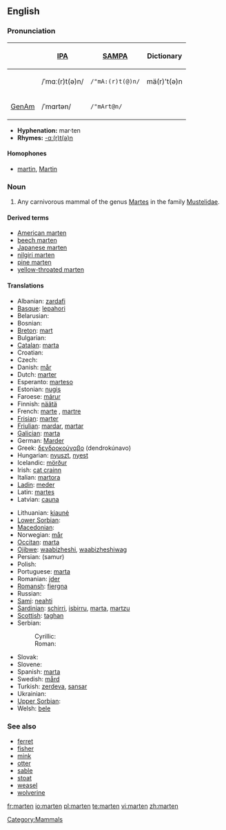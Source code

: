==English==
{{wikipedia}}

===Pronunciation===
{| border=1 cellpadding=5
! !! [[w:IPA|IPA]] !! [[w:SAMPA|SAMPA]] !! Dictionary
|-
!
| /ˈmɑː(r)t(ə)n/ || <tt>/"mA:(r)t(@)n/</tt> || mä(r)'t(ə)n
|-
! [[GenAm]]
| /ˈmɑrtən/ || <tt>/"mArt@n/</tt>
|}

* '''Hyphenation:''' mar·ten
* '''Rhymes:''' [[Rhymes:English:-ɑː(r)t(ə)n|-ɑː(r)t(ə)n]]

====Homophones====
* [[martin]], [[Martin]]

===Noun===
{{en-noun}}

# Any carnivorous mammal of the genus [[Martes]] in the family [[Mustelidae]].

====Derived terms====
* [[American marten]]
* [[beech marten]]
* [[Japanese marten]]
* [[nilgiri marten]]
* [[pine marten]]
* [[yellow-throated marten]]

====Translations====
{{trans-top|mammal}}
* Albanian: [[zardafi]]
* [[Basque]]: [[lepahori]]
* Belarusian: {{tr|be|куніца|tr=kunitsa|f}}
* Bosnian: {{t|bs|kuna|f}}
* [[Breton]]: [[mart]]
* Bulgarian: {{t|bg|куна|tr=kuna|f}}
* [[Catalan]]: [[marta]]
* Croatian: {{t|hr|kuna|f}}
* Czech: {{t|cs|kuna|f}}
* Danish: [[mår]]
* Dutch: [[marter]] {{m}}
* Esperanto: [[marteso]]
* Estonian: [[nugis]]
* Faroese: [[márur]]
* Finnish: [[näätä]]
* French: [[marte]] {{f}}, [[martre]] {{f}}
* [[Frisian]]: [[marter]]
* [[Friulian]]: [[mardar]], [[martar]]
* [[Galician]]: [[marta]]
* German: [[Marder]] {{m}}
* Greek: [[δενδροκούναβο]] (dendrokúnavo)
* Hungarian: [[nyuszt]], [[nyest]]
* Icelandic: [[mörður]]
* Irish: [[cat crainn]]
* Italian: [[martora]] {{f}}
* [[Ladin]]: [[meder]]
* Latin: [[martes]] {{f}}
* Latvian: [[cauna]]
{{trans-mid}}
* Lithuanian: [[kiaunė]]
* [[Lower Sorbian]]: {{t|dsb|kuna|f}}
* [[Macedonian]]: {{t|mk|куна|tr=kuna|f}}
* Norwegian: [[mår]]
* [[Occitan]]: [[marta]]
* [[Ojibwe]]: [[waabizheshi]], [[waabizheshiwag]] {{p}}
* Persian: {{FAchar|[[سمور]]}} (samur)
* Polish: {{t|pl|kuna|f}}
* Portuguese: [[marta]]
* Romanian: [[jder]]
* [[Romansh]]: [[fiergna]]
* Russian: {{t|ru|куница|tr=kunítsa|f}}
* [[Sami]]: [[neahti]]
* [[Sardinian]]: [[schirri]], [[isbirru]], [[marta]], [[martzu]]
* [[Scottish]]: [[taghan]]
* Serbian:
*: Cyrillic: {{t|sr|куна|f}}
*: Roman: {{t|sr|kuna|f}} {{t|sr|cibetka|f}}
* Slovak: {{t|sk|kuna|f}}
* Slovene: {{t|sl|kuna|f}}
* Spanish: [[marta]] {{f}}
* Swedish: [[mård]]
* Turkish: [[zerdeva]], [[sansar]]
* Ukrainian: {{t|uk|куниця|tr=kunytsja|f}}
* [[Upper Sorbian]]: {{t|hsb|kuna|f}}
* Welsh: [[bele]]
{{trans-bottom}}

===See also===
* [[ferret]]
* [[fisher]]
* [[mink]]
* [[otter]]
* [[sable]]
* [[stoat]]
* [[weasel]]
* [[wolverine]]

[[Category:Mammals]]

[[fr:marten]]
[[io:marten]]
[[pl:marten]]
[[te:marten]]
[[vi:marten]]
[[zh:marten]]